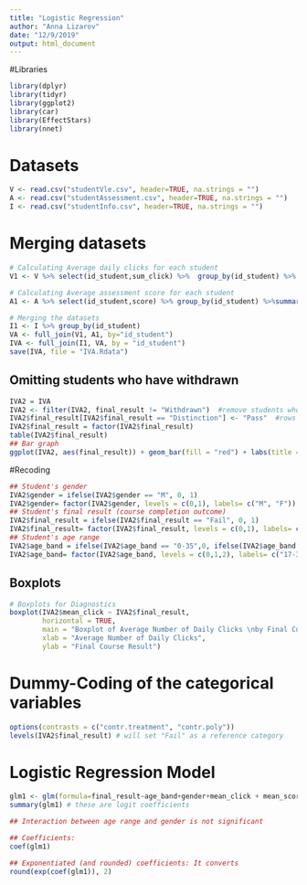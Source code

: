 ```yaml
---
title: "Logistic Regression"
author: "Anna Lizarov"
date: "12/9/2019"
output: html_document
---
```


#Libraries
```r
library(dplyr)
library(tidyr)
library(ggplot2)
library(car)
library(EffectStars)
library(nnet)
```

# Datasets
```r
V <- read.csv("studentVle.csv", header=TRUE, na.strings = "")
A <- read.csv("studentAssessment.csv", header=TRUE, na.strings = "")
I <- read.csv("studentInfo.csv", header=TRUE, na.strings = "")
```

# Merging datasets
```r
# Calculating Average daily clicks for each student
V1 <- V %>% select(id_student,sum_click) %>%  group_by(id_student) %>% summarise(mean_click=mean(sum_click))

# Calculating Average assessment score for each student
A1 <- A %>% select(id_student,score) %>% group_by(id_student) %>%summarise(mean_score=mean(score))

# Merging the datasets
I1 <- I %>% group_by(id_student)
VA <- full_join(V1, A1, by="id_student")
IVA <- full_join(I1, VA, by = "id_student")
save(IVA, file = "IVA.Rdata")
```


## Omitting students who have withdrawn
```r
IVA2 = IVA
IVA2 <- filter(IVA2, final_result != "Withdrawn")  #remove students who withdrew
IVA2$final_result[IVA2$final_result == "Distinction"] <- "Pass"  #rows where final_result = distinction where renames to "pass" 
IVA2$final_result = factor(IVA2$final_result)
table(IVA2$final_result)
## Bar graph
ggplot(IVA2, aes(final_result)) + geom_bar(fill = "red") + labs(title = "The Number of Students Passing or Failing the Course", x = "Student's Final Result", y = "Frequency") + theme_classic()
```

#Recoding
```r
## Student's gender
IVA2$gender = ifelse(IVA2$gender == "M", 0, 1)
IVA2$gender= factor(IVA2$gender, levels = c(0,1), labels= c("M", "F"))
## Student's final result (course completion outcome)
IVA2$final_result = ifelse(IVA2$final_result == "Fail", 0, 1)
IVA2$final_result= factor(IVA2$final_result, levels = c(0,1), labels= c("Fail", "Pass"))
## Student's age range
IVA2$age_band = ifelse(IVA2$age_band == "0-35",0, ifelse(IVA2$age_band == "35-55", 1, 2))
IVA2$age_band= factor(IVA2$age_band, levels = c(0,1,2), labels= c("17-35", "35-55", "55<="))
```

## Boxplots
```r
# Boxplots for Diagnostics
boxplot(IVA2$mean_click ~ IVA2$final_result,
        horizontal = TRUE,
        main = "Boxplot of Average Number of Daily Clicks \nby Final Course Result",
        xlab = "Average Number of Daily Clicks",
        ylab = "Final Course Result")
```
# Dummy-Coding of the categorical variables
```r
options(contrasts = c("contr.treatment", "contr.poly"))
levels(IVA2$final_result) # will set "Fail" as a reference category
```

# Logistic Regression Model
```r
glm1 <- glm(formula=final_result~age_band+gender+mean_click + mean_score+ age_band:gender, data=IVA2, family = "binomial" )
summary(glm1) # these are logit coefficients

## Interaction between age range and gender is not significant

## Coefficients:
coef(glm1) 

```

```r
## Exponentiated (and rounded) coefficients: It converts
round(exp(coef(glm1)), 2) 
```



